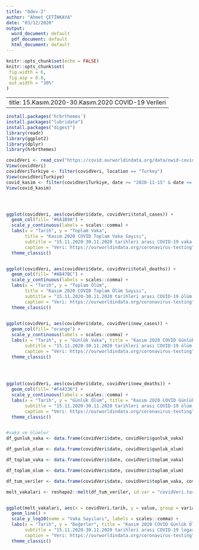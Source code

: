 ```yaml
---
title: "Odev-2"
author: "Ahmet ÇETİNKAYA"
date: "03/12/2020"
output:
  word_document: default
  pdf_document: default
  html_document: default
---
```


```r
knitr::opts_chunk$set(echo = FALSE)
knitr::opts_chunk$set(
 fig.width = 6,
 fig.asp = 0.8,
 out.width = "30%"
)
```

---
title: 15.Kasım.2020-30.Kasım.2020 COVID-19 Verileri
---
```r
install.packages('hrbrthemes')
install.packages("lubridate")
install.packages("digest")
library(readr)
library(ggplot2)
library(dplyr)
library(hrbrthemes)

covidVeri <- read_csv("https://covid.ourworldindata.org/data/owid-covid-data.csv")
View(covidVeri)
covidVeriTurkiye <- filter(covidVeri, location == "Turkey")
View(covidVeriTurkiye)
covid_kasim <- filter(covidVeriTurkiye, date >= "2020-11-15" & date <= "2020-11-30")
View(covid_kasim)




ggplot(covidVeri, aes(covidVeri$date, covidVeri$total_cases)) + 
  geom_col(fill= "#6A1B9A") +
  scale_y_continuous(labels = scales::comma) +
  labs(x = "Tarih", y = "Toplam Vaka", 
       title = "Kasım 2020 COVID Toplam Vaka Sayısı",
       subtitle = "15.11.2020-30.11.2020 tarihleri arası COVID-19 vaka sayısı",
       caption = "Veri: https://ourworldindata.org/coronavirus-testing")+
  theme_classic()


ggplot(covidVeri, aes(covidVeri$date, covidVeri$total_deaths)) + 
  geom_col(fill= "#AB47BC") +
  scale_y_continuous(labels = scales::comma) + 
  labs(x = "Tarih", y = "Toplam Ölüm", 
       title = "Kasım 2020 COVID Toplam Ölüm Sayısı",
       subtitle = "15.11.2020-30.11.2020 tarihleri arası COVID-19 ölüm sayısı",
       caption = "Veri: https://ourworldindata.org/coronavirus-testing")+
  theme_classic()
  

ggplot(covidVeri, aes(covidVeri$date, covidVeri$new_cases)) + 
  geom_col(fill= "orange") +
  scale_y_continuous(labels = scales::comma) +
  labs(x = "Tarih", y = "Günlük Vaka", title = "Kasım 2020 COVID Günlük Vaka Sayısı",
       subtitle = "15.11.2020-30.11.2020 tarihleri arası COVID-19 ölüm sayısı",
       caption = "Veri: https://ourworldindata.org/coronavirus-testing")+
  theme_classic()
  
  


ggplot(covidVeri, aes(covidVeri$date, covidVeri$new_deaths)) + 
  geom_col(fill= "#F44336") +
  scale_y_continuous(labels = scales::comma) +
  labs(x = "Tarih", y = "Günlük Ölüm", title = "Kasım 2020 COVID Günlük Ölüm Sayısı",
       subtitle = "15.11.2020-30.11.2020 tarihleri arası COVID-19 ölüm sayısı",
       caption = "Veri: https://ourworldindata.org/coronavirus-testing")+
  theme_classic()


#vaka ve ölümler
df_gunluk_vaka <- data.frame(covidVeri$date, covidVeri$gunluk_vaka)

df_gunluk_olum <- data.frame(covidVeri$date, covidVeri$gunluk_olum)

df_toplam_vaka <- data.frame(covidVeri$date, covidVeri$toplam_vaka)

df_toplam_olum <- data.frame(covidVeri$date, covidVeri$toplam_olum)

df_tum_veriler <- data.frame(covidVeri$date, covidVeri$toplam_vaka, covidVeri$toplam_olum, covidVeri$gunluk_vaka, covidVeri$gunluk_olum)

melt_vakalari <- reshape2::melt(df_tum_veriler, id.var = "covidVeri.tarih")


ggplot(melt_vakalari, aes(x = covidVeri.tarih, y = value, group = variable, col = variable)) +
  geom_line() +
  scale_y_log10(name = "Vaka Sayıları", labels = scales::comma) +
  labs(x = "Tarih", y = "Değerler", title = "Kasım 2020 COVID Günlük Ölüm Sayısı",
       subtitle = "15.11.2020-30.11.2020 tarihleri arası COVID-19 logaritmik değişimi",
       caption = "Veri: https://ourworldindata.org/coronavirus-testing")+
  theme_classic()




```

